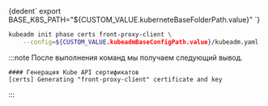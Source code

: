

<CodeBlock language="bash">
    {dedent`
        export BASE_K8S_PATH="${CUSTOM_VALUE.kuberneteBaseFolderPath.value}"
    `}
</CodeBlock>

```bash
kubeadm init phase certs front-proxy-client \
    --config=${CUSTOM_VALUE.kubeadmBaseConfigPath.value}/kubeadm.yaml
```

:::note
После выполнения команд мы получаем следующий вывод.
```
#### Генерация Kube API сертификатов
[certs] Generating "front-proxy-client" certificate and key
```
:::

